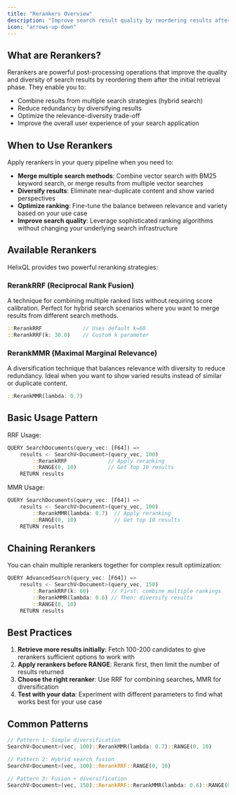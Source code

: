 ```yaml
---
title: "Rerankers Overview"
description: "Improve search result quality by reordering results after initial retrieval."
icon: "arrows-up-down"
---
```


## What are Rerankers?

Rerankers are powerful post-processing operations that improve the quality and diversity of search results by reordering them after the initial retrieval phase. They enable you to:

- Combine results from multiple search strategies (hybrid search)
- Reduce redundancy by diversifying results
- Optimize the relevance-diversity trade-off
- Improve the overall user experience of your search application

## When to Use Rerankers

Apply rerankers in your query pipeline when you need to:

- **Merge multiple search methods**: Combine vector search with BM25 keyword search, or merge results from multiple vector searches
- **Diversify results**: Eliminate near-duplicate content and show varied perspectives
- **Optimize ranking**: Fine-tune the balance between relevance and variety based on your use case
- **Improve search quality**: Leverage sophisticated ranking algorithms without changing your underlying search infrastructure

## Available Rerankers

HelixQL provides two powerful reranking strategies:

### RerankRRF (Reciprocal Rank Fusion)

A technique for combining multiple ranked lists without requiring score calibration. Perfect for hybrid search scenarios where you want to merge results from different search methods.

```rust
::RerankRRF             // Uses default k=60
::RerankRRF(k: 30.0)    // Custom k parameter
```

### RerankMMR (Maximal Marginal Relevance)

A diversification technique that balances relevance with diversity to reduce redundancy. Ideal when you want to show varied results instead of similar or duplicate content.

```rust
::RerankMMR(lambda: 0.7)                           
```


## Basic Usage Pattern

RRF Usage:
```rust focus=3
QUERY SearchDocuments(query_vec: [F64]) =>
    results <- SearchV<Document>(query_vec, 100)
        ::RerankRRF             // Apply reranking
        ::RANGE(0, 10)          // Get top 10 results
    RETURN results
```

MMR Usage:

```rust focus=3
QUERY SearchDocuments(query_vec: [F64]) =>
    results <- SearchV<Document>(query_vec, 100)
        ::RerankMMR(lambda: 0.7)  // Apply reranking
        ::RANGE(0, 10)            // Get top 10 results
    RETURN results
```

## Chaining Rerankers

You can chain multiple rerankers together for complex result optimization:

```rust focus={3-4}
QUERY AdvancedSearch(query_vec: [F64]) =>
    results <- SearchV<Document>(query_vec, 150)
        ::RerankRRF(k: 60)       // First: combine multiple rankings
        ::RerankMMR(lambda: 0.6) // Then: diversify results
        ::RANGE(0, 10)
    RETURN results
```

## Best Practices

1. **Retrieve more results initially**: Fetch 100-200 candidates to give rerankers sufficient options to work with
2. **Apply rerankers before RANGE**: Rerank first, then limit the number of results returned
3. **Choose the right reranker**: Use RRF for combining searches, MMR for diversification
4. **Test with your data**: Experiment with different parameters to find what works best for your use case

## Common Patterns

```rust
// Pattern 1: Simple diversification
SearchV<Document>(vec, 100)::RerankMMR(lambda: 0.7)::RANGE(0, 10)

// Pattern 2: Hybrid search fusion
SearchV<Document>(vec, 100)::RerankRRF::RANGE(0, 10)

// Pattern 3: Fusion + diversification
SearchV<Document>(vec, 150)::RerankRRF::RerankMMR(lambda: 0.6)::RANGE(0, 10)
```